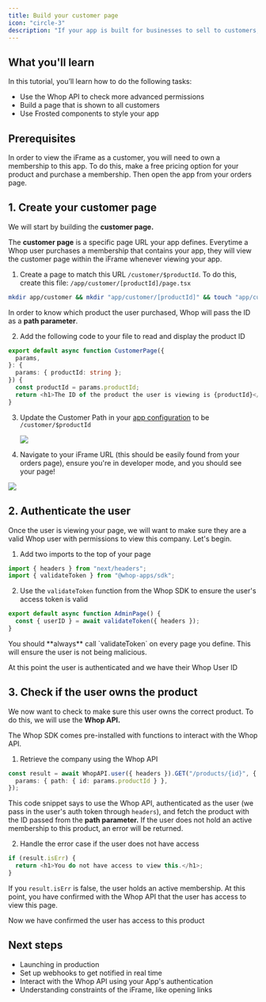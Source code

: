 ```yaml
---
title: Build your customer page
icon: "circle-3"
description: "If your app is built for businesses to sell to customers, then it's time to build your customer page"
---
```


## What you'll learn

In this tutorial, you’ll learn how to do the following tasks:

- Use the Whop API to check more advanced permissions
- Build a page that is shown to all customers
- Use Frosted components to style your app

## Prerequisites

In order to view the iFrame as a customer, you will need to own a membership to this app. To do this, make a free pricing option for your product and purchase a membership. Then open the app from your orders page.

## 1. Create your customer page

We will start by building the **customer page.**

The **customer page** is a specific page URL your app defines. Everytime a Whop user purchases a membership that contains your app, they will view the customer page within the iFrame whenever viewing your app.

1. Create a page to match this URL `/customer/$productId`. To do this, create this file: `/app/customer/[productId]/page.tsx`

```bash
mkdir app/customer && mkdir "app/customer/[productId]" && touch "app/customer/[productId]/page.tsx"
```

In order to know which product the user purchased, Whop will pass the ID as a **path parameter**.

2. Add the following code to your file to read and display the product ID

```typescript
export default async function CustomerPage({
  params,
}: {
  params: { productId: string };
}) {
  const productId = params.productId;
  return <h1>The ID of the product the user is viewing is {productId}</h1>;
}
```

3. Update the Customer Path in your [app configuration](https://dash.whop.com/settings/developer) to be `/customer/$productId`

   <Frame caption="Update the customer path to be /customer/$productId ">
     <img src="https://cdn.discordapp.com/attachments/841805896156839936/1155689821805744219/Manage_App_-_Whop_Dashboard_-_httpsdash.whop.comsettingsdeveloperapp_soLLJMDkBhQDtz_2023-09-24_at_22.18.342x.png" />
   </Frame>

4. Navigate to your iFrame URL (this should be easily found from your orders page), ensure you're in developer mode, and you should see your page!

<Frame caption="You will now see the productId from within the iFrame">
  <img src="https://media.discordapp.net/attachments/841805896156839936/1155690453472129167/Communities_Software_Courses__More_-_httpswhop.comordersmem_terpu2R4mJAu4q_2023-09-24_at_22.21.102x.png?width=2168&height=1402" />
</Frame>

## 2. Authenticate the user

Once the user is viewing your page, we will want to make sure they are a valid Whop user with permissions to view this company. Let's begin.

1. Add two imports to the top of your page

```typescript
import { headers } from "next/headers";
import { validateToken } from "@whop-apps/sdk";
```

2. Use the `validateToken` function from the Whop SDK to ensure the user's access token is valid

```typescript
export default async function AdminPage() {
  const { userID } = await validateToken({ headers });
}
```

<Warning>
  You should **always** call `validateToken` on every page you define. This will
  ensure the user is not being malicious.
</Warning>

At this point the user is authenticated and we have their Whop User ID

## 3. Check if the user owns the product

We now want to check to make sure this user owns the correct product. To do this, we will use the **Whop API.**

The Whop SDK comes pre-installed with functions to interact with the Whop API.

1. Retrieve the company using the Whop API

```typescript
const result = await WhopAPI.user({ headers }).GET("/products/{id}", {
  params: { path: { id: params.productId } },
});
```

This code snippet says to use the Whop API, authenticated as the user (we pass in the user's auth token through `headers`), and fetch the product with the ID passed from the **path parameter.** If the user does not hold an active membership to this product, an error will be returned.

2. Handle the error case if the user does not have access

```typescript
if (result.isErr) {
  return <h1>You do not have access to view this.</h1>;
}
```

If you `result.isErr` is false, the user holds an active membership. At this point, you have confirmed with the Whop API that the user has access to view this page.

Now we have confirmed the user has access to this product

## Next steps

- Launching in production
- Set up webhooks to get notified in real time
- Interact with the Whop API using your App's authentication
- Understanding constraints of the iFrame, like opening links
